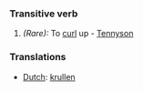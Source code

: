 ===Transitive verb===
#''(Rare):'' To [[curl]] up - [[Tennyson]]

===Translations===
*[[Dutch]]: [[krullen]]